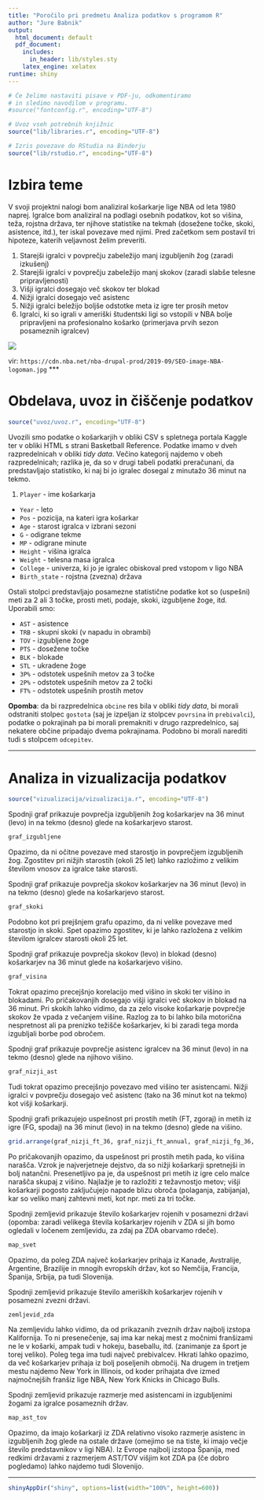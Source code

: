 ```yaml
---
title: "Poročilo pri predmetu Analiza podatkov s programom R"
author: "Jure Babnik"
output:
  html_document: default
  pdf_document:
    includes:
      in_header: lib/styles.sty
    latex_engine: xelatex
runtime: shiny
---
```


```r
# Če želimo nastaviti pisave v PDF-ju, odkomentiramo
# in sledimo navodilom v programu.
#source("fontconfig.r", encoding="UTF-8")

# Uvoz vseh potrebnih knjižnic
source("lib/libraries.r", encoding="UTF-8")
```

```r
# Izris povezave do RStudia na Binderju
source("lib/rstudio.r", encoding="UTF-8")
```

# Izbira teme

V svoji projektni nalogi bom analiziral košarkarje lige NBA 
od leta 1980 naprej. Igralce bom analiziral na podlagi osebnih
podatkov, kot so višina, teža, rojstna država, ter njihove
statistike na tekmah (dosežene točke, skoki, asistence, itd.),
ter iskal povezave med njimi. Pred začetkom sem postavil tri 
hipoteze, katerih veljavnost želim preveriti.

1. Starejši igralci v povprečju zabeležijo manj izgubljenih žog (zaradi izkušenj)
2. Starejši igralci v povprečju zabeležijo manj skokov (zaradi 
slabše telesne pripravljenosti)
3. Višji igralci dosegajo več skokov ter blokad
4. Nižji igralci dosegajo več asistenc
5. Nižji igralci beležijo boljše odstotke meta iz igre ter 
prosih metov
6. Igralci, ki so igrali v ameriški študentski ligi so vstopili
v NBA bolje pripravljeni na profesionalno košarko (primerjava 
prvih sezon posameznih igralcev)

![](slike/nba.jpg)


vir: `https://cdn.nba.net/nba-drupal-prod/2019-09/SEO-image-NBA-logoman.jpg`
***

# Obdelava, uvoz in čiščenje podatkov

```r
source("uvoz/uvoz.r", encoding="UTF-8")
```

Uvozili smo podatke o košarkarjih v obliki CSV s spletnega
portala Kaggle ter v obliki HTML s strani Basketball Reference.
Podatke imamo v dveh razpredelnicah v obliki *tidy data*. 
Večino kategorij najdemo v obeh razpredelnicah; razlika je, da 
so v drugi tabeli podatki preračunani, da predstavljajo 
statistiko, ki naj bi jo igralec dosegal z minutažo 36 minut na tekmo. 

1. `Player` - ime košarkarja
  - `Year` - leto 
  - `Pos` - pozicija, na kateri igra košarkar
  - `Age` - starost igralca v izbrani sezoni
  - `G` - odigrane tekme
  - `MP` - odigrane minute
  - `Height` - višina igralca
  - `Weight` - telesna masa igralca
  - `College` - univerza, ki jo je igralec obiskoval pred
  vstopom v ligo NBA
  - `Birth_state` - rojstna (zvezna) država
  
  Ostali stolpci predstavljajo posamezne statistične podatke
  kot so (uspešni) meti za 2 ali 3 točke, prosti meti, podaje,
  skoki, izgubljene žoge, itd. Uporabili smo:
  
  - `AST` - asistence
  - `TRB` - skupni skoki (v napadu in obrambi)
  - `TOV` - izgubljene žoge
  - `PTS` - dosežene točke
  - `BLK` - blokade
  - `STL` - ukradene žoge
  - `3P%` - odstotek uspešnih metov za 3 točke
  - `2P%` - odstotek uspešnih metov za 2 točki
  - `FT%` - odstotek uspešnih prostih metov
  


**Opomba**: da bi razpredelnica `obcine` res bila v obliki *tidy data*, bi morali odstraniti stolpec `gostota` (saj je izpeljan iz stolpcev `povrsina` in `prebivalci`), podatke o pokrajinah pa bi morali premakniti v drugo razpredelnico, saj nekatere občine pripadajo dvema pokrajinama. Podobno bi morali narediti tudi s stolpcem `odcepitev`.


***

# Analiza in vizualizacija podatkov

```r
source("vizualizacija/vizualizacija.r", encoding="UTF-8")
```


Spodnji graf prikazuje povprečja izgubljenih žog košarkarjev na 36 minut (levo) in na tekmo (desno) glede na košarkarjevo starost.
```r
graf_izgubljene
```
Opazimo, da ni očitne povezave med starostjo in povprečjem izgubljenih žog. Zgostitev pri nižjih starostih (okoli 25 let) lahko razložimo z velikim številom vnosov za igralce take starosti.   


Spodnji graf prikazuje povprečja skokov košarkarjev na 36 minut (levo) in na tekmo (desno) glede na košarkarjevo starost.

```r
graf_skoki
```

Podobno kot pri prejšnjem grafu opazimo, da ni velike povezave med starostjo in skoki. Spet opazimo zgostitev, ki je lahko razložena z velikim številom igralcev starosti okoli 25 let.   


Spodnji graf prikazuje povprečja skokov (levo) in blokad (desno) košarkarjev na 36 minut glede na košarkarjevo višino.
```r
graf_visina
```
Tokrat opazimo precejšnjo korelacijo med višino in skoki ter višino in blokadami. Po pričakovanjih dosegajo višji igralci več skokov in blokad na 36 minut. Pri skokih lahko vidimo, da za zelo visoke košarkarje povprečje skokov že vpada z večanjem višine. Razlog za to bi lahko bila motorična nespretnost ali pa prenizko težišče košarkarjev, ki bi zaradi tega morda izgubljali borbe pod obročem.  


Spodnji graf prikazuje povprečje asistenc igralcev na 36 minut (levo) in na tekmo (desno) glede na njihovo višino.
```r
graf_nizji_ast
```
Tudi tokrat opazimo precejšnjo povezavo med višino ter asistencami. Nižji igralci v povprečju dosegajo več asistenc (tako na 36 minut kot na tekmo) kot višji košarkarji.  


Spodnji grafi prikazujejo uspešnost pri prostih metih (FT, zgoraj) in metih iz igre (FG, spodaj) na 36 minut (levo) in na tekmo (desno) glede na višino.
```r
grid.arrange(graf_nizji_ft_36, graf_nizji_ft_annual, graf_nizji_fg_36, graf_nizji_fg_annual)
```
Po pričakovanjih opazimo, da uspešnost pri prostih metih pada, ko višina narašča. Vzrok je najverjetneje dejstvo, da so nižji košarkarji spretnejši in bolj natančni. Presenetljivo pa je, da uspešnost pri metih iz igre celo malce narašča skupaj z višino. Najlažje je to razložiti z težavnostjo metov; višji košarkarji pogosto zaključujejo napade blizu obroča (polaganja, zabijanja), kar so veliko manj zahtevni meti, kot npr. meti za tri točke.



Spodnji zemljevid prikazuje število košarkarjev rojenih v posamezni državi (opomba: zaradi velikega števila košarkarjev rojenih v ZDA si jih bomo ogledali v ločenem zemljevidu, za zdaj pa ZDA obarvamo rdeče).
```r
map_svet
```
Opazimo, da poleg ZDA največ košarkarjev prihaja iz Kanade, Avstralije, Argentine, Brazilije in mnogih evropskih držav, kot so Nemčija, Francija, Španija, Srbija, pa tudi Slovenija. 


Spodnji zemljevid prikazuje število ameriških košarkarjev rojenih v posamezni zvezni državi.
```r
zemljevid_zda
```
Na zemljevidu lahko vidimo, da od prikazanih zveznih držav najbolj izstopa Kalifornija. To ni presenečenje, saj ima kar nekaj mest z močnimi franšizami ne le v košarki, ampak tudi v hokeju, baseballu, itd. (zanimanje za šport je torej veliko). Poleg tega ima tudi največ prebivalcev. Hkrati lahko opazimo, da več košarkarjev prihaja iz bolj poseljenih območij. Na drugem in tretjem mestu najdemo New York in Illinois, od koder prihajata dve izmed najmočnejših franšiz lige NBA, New York Knicks in Chicago Bulls.  


Spodnji zemljevid prikazuje razmerje med asistencami in izgubljenimi žogami za igralce posameznih držav.
```r
map_ast_tov
```
Opazimo, da imajo košarkarji iz ZDA relativno visoko razmerje asistenc in izgubljenih žog glede na ostale države (omejimo se na tiste, ki imajo večje število predstavnikov v ligi NBA). Iz Evrope najbolj izstopa Španija, med redkimi državami z razmerjem AST/TOV višjim kot ZDA pa (če dobro pogledamo) lahko najdemo tudi Slovenijo.



***

```r
shinyAppDir("shiny", options=list(width="100%", height=600))
```
